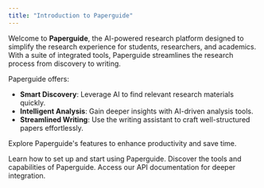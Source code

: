 ```yaml
---
title: "Introduction to Paperguide"
---
```


Welcome to **Paperguide**, the AI-powered research platform designed to simplify the research experience for students, researchers, and academics. With a suite of integrated tools, Paperguide streamlines the research process from discovery to writing.

Paperguide offers:

- **Smart Discovery**: Leverage AI to find relevant research materials quickly.
- **Intelligent Analysis**: Gain deeper insights with AI-driven analysis tools.
- **Streamlined Writing**: Use the writing assistant to craft well-structured papers effortlessly.

Explore Paperguide's features to enhance productivity and save time.

<Columns cols={3}>
  <Card title="Get Started" icon="rocket" href="/getting-started">
    Learn how to set up and start using Paperguide.
  </Card>
  <Card title="Features" icon="star" href="/features">
    Discover the tools and capabilities of Paperguide.
  </Card>
  <Card title="API Reference" icon="code" href="/api-reference">
    Access our API documentation for deeper integration.
  </Card>
</Columns>